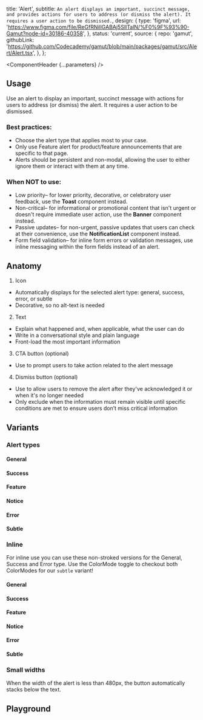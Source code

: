 


  title: 'Alert',
  subtitle: `An alert displays an important, succinct message, and provides actions for users to address (or dismiss the alert). It requires a user action to be dismissed.`,
  design: {
    type: 'figma',
    url: 'https://www.figma.com/file/ReGfRNillGABAj5SlITalN/%F0%9F%93%90-Gamut?node-id=30186-40358',
  },
  status: 'current',
  source: {
    repo: 'gamut',
    githubLink:
      'https://github.com/Codecademy/gamut/blob/main/packages/gamut/src/Alert/Alert.tsx',
  },
};

<Meta of={AlertStories} />

<ComponentHeader {...parameters} />

## Usage

Use an alert to display an important, succinct message with actions for users to address (or dismiss) the alert. It requires a user action to be dismissed.

### Best practices:

- Choose the alert type that applies most to your case.
- Only use Feature alert for product/feature announcements that are specific to that page.
- Alerts should be persistent and non-modal, allowing the user to either ignore them or interact with them at any time.

### When NOT to use:

- Low priority– for lower priority, decorative, or celebratory user feedback, use the **Toast** component instead.
- Non-critical– for informational or promotional content that isn't urgent or doesn't require immediate user action, use the **Banner** component instead.
- Passive updates– for non-urgent, passive updates that users can check at their convenience, use the **NotificationList** component instead.
- Form field validation– for inline form errors or validation messages, use inline messaging within the form fields instead of an alert.

## Anatomy

<ImageWrapper src="./molecules/alertAnatomy.png" alt="Alert Anatomy diagram" />

1. Icon

- Automatically displays for the selected alert type: general, success, error, or subtle
- Decorative, so no alt-text is needed

2. Text

- Explain what happened and, when applicable, what the user can do
- Write in a conversational style and plain language
- Front-load the most important information

3. CTA button (optional)

- Use to prompt users to take action related to the alert message

4. Dismiss button (optional)

- Use to allow users to remove the alert after they've acknowledged it or when it's no longer needed
- Only exclude when the information must remain visible until specific conditions are met to ensure users don’t miss critical information

## Variants

### Alert types

#### General

<Canvas of={AlertStories.General} />

#### Success

<Canvas of={AlertStories.Success} />

#### Feature

<Canvas of={AlertStories.Feature} />

#### Notice

<Canvas of={AlertStories.Notice} />

#### Error

<Canvas of={AlertStories.Error} />

#### Subtle

<Canvas of={AlertStories.Subtle} />

### Inline

For inline use you can use these non-stroked versions for the General, Success and Error type. Use the ColorMode toggle to checkout both ColorModes for our `subtle` variant!

#### General

<Canvas of={AlertStories.GeneralInline} />

#### Success

<Canvas of={AlertStories.SuccessInline} />

#### Feature

<Canvas of={AlertStories.FeatureInline} />

#### Notice

<Canvas of={AlertStories.NoticeInline} />

#### Error

<Canvas of={AlertStories.ErrorInline} />

#### Subtle

<Canvas of={AlertStories.SubtleInline} />

### Small widths

When the width of the alert is less than 480px, the button automatically stacks below the text.

<Canvas of={AlertStories.SmallWidth} />

## Playground

<Canvas sourceState="shown" of={AlertStories.Default} />

<Controls />
